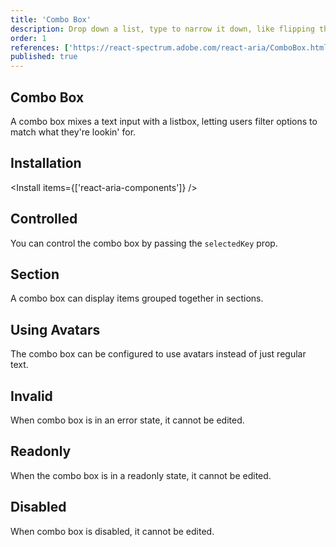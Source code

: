 ```yaml
---
title: 'Combo Box'
description: Drop down a list, type to narrow it down, like flipping through a phone book with a quick finder tool.
order: 1
references: ['https://react-spectrum.adobe.com/react-aria/ComboBox.html#props']
published: true
---
```


## Combo Box

A combo box mixes a text input with a listbox, letting users filter options to match what they're lookin' for.

<How minW72 toUse='pickers/combo-box-demo' />

## Installation

<Install items={['react-aria-components']} />

<SourceCode toShow='combo-box' />

## Controlled
You can control the combo box by passing the `selectedKey` prop.
<How minW72 toUse="pickers/combo-box-controlled-demo" />

## Section
A combo box can display items grouped together in sections.
<How minW72 toUse="pickers/combo-box-section-demo" />

## Using Avatars

The combo box can be configured to use avatars instead of just regular text.

<How minW72 toUse='pickers/combo-box-avatar-demo' />

## Invalid

When combo box is in an error state, it cannot be edited.

<How minW72 toUse='pickers/combo-box-invalid-demo' />

## Readonly
When the combo box is in a readonly state, it cannot be edited.
<How minW72 toUse="pickers/combo-box-readonly-demo" />

## Disabled

When combo box is disabled, it cannot be edited.

<How minW72 toUse='pickers/combo-box-disabled-demo' />
